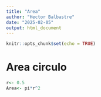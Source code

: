 ```yaml
---
title: "Area"
author: "Hector Balbastre"
date: "2025-02-05"
output: html_document
---
```


```r
knitr::opts_chunk$set(echo = TRUE)
```

# Area circulo

```r
r<- 0.5
Area<- pi*r^2
```

